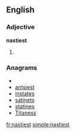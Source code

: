 ==English==

===Adjective===
'''nastiest'''

# {{superlative of|[[nasty]]}}

===Anagrams===
* {{alphagram|aeinsstt}}
* [[antsiest#English|antsiest]]
* [[instates#English|instates]]
* [[satinets#English|satinets]]
* [[statines#English|statines]]
* [[Titaness#English|Titaness]]

[[fr:nastiest]]
[[simple:nastiest]]
